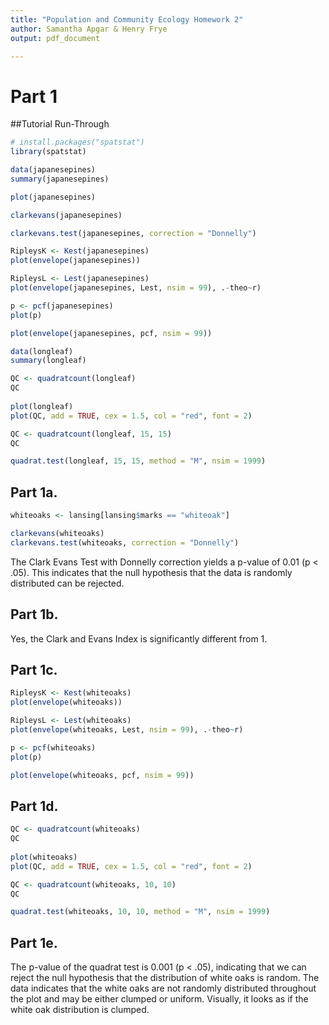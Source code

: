 ```yaml
---
title: "Population and Community Ecology Homework 2"
author: Samantha Apgar & Henry Frye
output: pdf_document

---
```


# Part 1

##Tutorial Run-Through

```r
# install.packages("spatstat")
library(spatstat)

data(japanesepines)
summary(japanesepines)

plot(japanesepines)

clarkevans(japanesepines)

clarkevans.test(japanesepines, correction = "Donnelly")

RipleysK <- Kest(japanesepines)
plot(envelope(japanesepines))

RipleysL <- Lest(japanesepines)
plot(envelope(japanesepines, Lest, nsim = 99), .-theo~r)

p <- pcf(japanesepines)
plot(p)

plot(envelope(japanesepines, pcf, nsim = 99))
```

```r

data(longleaf)
summary(longleaf)

QC <- quadratcount(longleaf)
QC
  
plot(longleaf)
plot(QC, add = TRUE, cex = 1.5, col = "red", font = 2)

QC <- quadratcount(longleaf, 15, 15)
QC

quadrat.test(longleaf, 15, 15, method = "M", nsim = 1999)

```

## Part 1a. 

```r

whiteoaks <- lansing[lansing$marks == "whiteoak"]

clarkevans(whiteoaks)
clarkevans.test(whiteoaks, correction = "Donnelly")


```

The Clark Evans Test with Donnelly correction yields a p-value of 0.01 (p < .05). This indicates that the null hypothesis that the data is randomly distributed can be rejected. 

## Part 1b. 

Yes, the Clark and Evans Index is significantly different from 1. 

## Part 1c. 

```r
RipleysK <- Kest(whiteoaks)
plot(envelope(whiteoaks))

RipleysL <- Lest(whiteoaks)
plot(envelope(whiteoaks, Lest, nsim = 99), .-theo~r)

p <- pcf(whiteoaks)
plot(p)

plot(envelope(whiteoaks, pcf, nsim = 99))

```

## Part 1d. 

```r
QC <- quadratcount(whiteoaks)
QC
  
plot(whiteoaks)
plot(QC, add = TRUE, cex = 1.5, col = "red", font = 2)

QC <- quadratcount(whiteoaks, 10, 10)
QC

quadrat.test(whiteoaks, 10, 10, method = "M", nsim = 1999)
```

## Part 1e. 
The p-value of the quadrat test is 0.001 (p < .05), indicating that we can reject the null hypothesis that the distribution of white oaks is random. The data indicates that the white oaks are not randomly distributed throughout the plot and may be either clumped or uniform. Visually, it looks as if the white oak distribution is clumped. 



